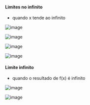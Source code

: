 






#### Limites no infinito

-   quando x tende ao infinito

![image](/image/image_284.png)

![image](/image/image_285.png)

![image](/image/image_286.png)

![image](/image/image_287.png)








#### Limite infinito

-   quando o resultado de f(x) é infinito

![image](/image/image_288.png)

![image](/image/image_289.png)


